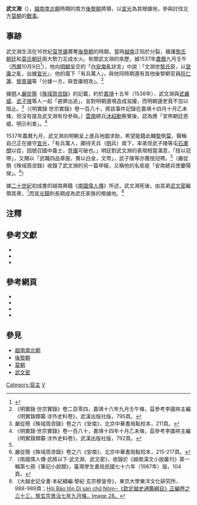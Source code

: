 '''武文淵'''（{{vie|v=Vũ Văn Uyên|hn=武文淵}}），[[越南南北朝|越南南北朝]]時期的南方[[後黎朝|後黎朝]]將領，以[[宣光鎮|宣光]]為其根據地，參與討伐北方[[莫朝|莫朝]]的[[黎莫戰爭|戰事]]。

==事跡==
武文淵生活在16世紀[[莫登庸|莫登庸]]篡奪[[後黎朝|後黎朝]]的時期，當時[[越南|越南]]正陷於分裂，擁護[[後黎朝|黎氏朝廷]]和[[莫朝|莫氏朝廷]]兩大勢力互成水火。有關武文淵的來歷，據1537年[[農曆|農曆]]九月壬午（[[西曆|西曆]]10月9日<ref>{{Cite web |url=http://sinocal.sinica.edu.tw/ |title=台灣中央研究院計算中心─兩千年中西曆轉換 |accessdate=2014-04-07 |archive-date=2018-06-15 |archive-url=https://web.archive.org/web/20180615004633/http://sinocal.sinica.edu.tw/ |dead-url=yes }}</ref>），他向[[明朝|明朝]]呈交的「白[[越南|安南]]亂狀言」中說：「文淵世[[後黎朝|黎氏]]臣，以[[莫登庸|登庸]]之亂，出據[[宣光鎮|宣光]]」，他的麾下「有兵萬人」，與他同時期還有其他後黎朝官員[[阮仁蓮|阮仁蓮]]、[[黎景瑂|黎景瑂]]等「分據一方，與登庸相攻」。<ref name="明實錄類纂795">《明實錄·世宗實錄》卷二百零四，嘉靖十六年九月壬午條，茲參考李國祥主編《明實錄類纂·涉外史料卷》，武漢出版社版，795頁。</ref>

據[[明|明]]人[[嚴從簡|嚴從簡]]《[[殊域周咨錄|殊域周咨錄]]》的記載，約於[[嘉靖|嘉靖]]十五年（1536年），武文淵與[[武嚴威|武嚴威]]、[[武子陵|武子陵]]等人一起「避罪出逃」，並對明朝邊境造成滋擾，而明朝邊吏竟不加以阻止。<ref>嚴從簡《殊域周咨錄》卷之六《安南》，北京中華書局點校本，211頁。</ref>（《明實錄·世宗實錄》卷一百八十，將該事件記錄在嘉靖十四月十月乙未條，但沒有提及武文淵有份參與。）[[雲南|雲南]]總兵[[沐紹勳|沐紹勳]]察覺後，認為應「宣佈朝廷恩威，明示利害」。<ref>《明實錄·世宗實錄》卷一百八十，嘉靖十四年十月乙未條，茲參考李國祥主編《明實錄類纂·涉外史料卷》，武漢出版社版，792頁。</ref>

1537年農曆九月，武文淵向明朝呈上進兵地圖求助，希望能籍此輔[[後黎朝|黎]]倒[[莫朝|莫]]，聲稱自己正在據守[[宣光鎮|宣光]]，「有兵萬人，願待天兵（[[明|明]]兵）南下，率弟侄武子陵等屯[[石瀧關|石瀧關]]以從，因號召國中義士，[[莫登庸|登庸]]可破也。」明廷對武文淵的表現相當滿意，「授以冠帶」，又賜以「武職四品章服，賚以白金，文幣」，武子陵等亦獲授冠帶。<ref name="明實錄類纂795"/>（嚴從簡《殊域周咨錄》收錄了武文淵的另一篇申報，又稱他的名銜是「安南總兵使慶陽侯」。<ref>嚴從簡《殊域周咨錄》卷之六《安南》，北京中華書局點校本，215-217頁。</ref>）

據[[二十世紀|二十世紀]]初成書的越南典籍《[[南國偉人傳|南國偉人傳]]》所述，武文淵死後，由其弟[[武文密|武文密]]繼領其衆，<ref>《南國偉人傳‧武將以下‧武文淵、武文密》，收錄於《越南漢文小說叢刊》第一輯第七冊《筆記小說類》，臺灣學生書局民國七十六年（1987年）版，104頁。 </ref>而[[宣光鎮|宣光鎮]]則長期成為武氏家族的根據地。<ref>《大越史記全書·本紀續編·黎紀·玄宗穆皇帝》，東京大學東洋文化硏究所，988-989頁；[http://www.nomfoundation.org/nlvnpf/index.php?IDcat=2&cat=3&subcat=305&ok= Hội Bảo tồn Di sản chữ Nôm─《欽定越史通鑑綱目》正編卷之三十三，黎玄宗景治七年九月條，Image 28。]{{dead link|date=2018年1月 |bot=InternetArchiveBot |fix-attempted=yes }}</ref>

==注釋==
{{reflist|2}}

==參考文獻==
<div class="references-small">
*{{cite book|title=《明實錄類纂·涉外史料卷》|author=[[李國祥_(歷史學者)|李國祥]]主編|publisher=[[武漢出版社|武漢出版社]]（1991）ISBN 7543004577|location=[[武漢|武漢]]|language=zh}}
*{{cite book|title=《[[殊域周咨錄|殊域周咨錄]]》|author=[[嚴從簡|嚴從簡]]|location=[[北京|北京]]|language=zh|publisher=[[中華書局|中華書局]]（2000）ISBN 7101006078}}
*{{cite book|title=《[[南國偉人傳|南國偉人傳]]》，收錄於《越南漢文小說叢刊》第一輯第七冊《筆記小說類》）|location=[[臺北|臺北]]|publisher=[[臺灣學生書局|臺灣學生書局]]（[[中華民國|民國]]七十六年）（1987年）|language=zh}}
</div>

==參考網頁==
{{wikisource|武文淵申報|武文淵「申報」}}
{{wikisource|武文淵白安南亂狀|武文淵「白安南亂狀」}}
{{wikisource|明史/卷321|《明史·安南列傳》}}

*{{zh}}{{cite web|url=http://sinocal.sinica.edu.tw/|title=台灣中央研究院計算中心─兩千年中西曆轉換|accessdate=2014-04-07|archive-date=2018-06-15|archive-url=https://web.archive.org/web/20180615004633/http://sinocal.sinica.edu.tw/|dead-url=yes}}
*{{zh}}{{cite web|url=http://www.guoxue123.com/biji/ming/syzzl/012.htm|title=國學導航─嚴從簡《殊域周咨錄》卷之六《南蠻·安南》|access-date=2009-05-11|archive-date=2008-12-08|archive-url=https://web.archive.org/web/20081208075157/http://www.guoxue123.com/biji/ming/syzzl/012.htm|dead-url=no}}
*{{vi}}{{zh}}{{cite web |url= http://www.nomfoundation.org/nlvnpf/index.php?IDcat=2&cat=3&subcat=305&ok= |title= Hội Bảo tồn Di sản chữ Nôm─《大越史記全書·本紀續編·玄宗穆皇帝》 }}{{dead link|date=2018年1月 |bot=InternetArchiveBot |fix-attempted=yes }}
*{{vi}}{{zh}}{{cite web |url= http://www.nomfoundation.org/nlvnpf/index.php?IDcat=2&cat=3&subcat=305&ok= |title= Hội Bảo tồn Di sản chữ Nôm─潘清簡等《欽定越史通鑑綱目》正編卷之三十三至三十六 }}{{dead link|date=2018年1月 |bot=InternetArchiveBot |fix-attempted=yes }}

==參見==
*[[越南南北朝|越南南北朝]]
*[[後黎朝|後黎朝]]
*[[莫朝|莫朝]]
*[[武文密|武文密]]

{{裒主}}

[[Category:裒主|Category:裒主]]
[[Category:武姓|V]]